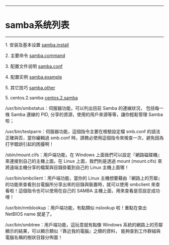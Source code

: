 -----------------
= samba系统列表 =
-----------------
1. 安装及基本设置
[[samba.install]]

2. 主要命令
[[samba.command]]

3. 配置文件说明
[[samba.conf]]

4. 配置实例
[[samba.example]]

5. 其它技巧
[[samba.other]]

5. centos.2.samba
[[centos.2.samba]]

/usr/bin/smbstatus：伺服器功能，可以列出目前 Samba 的連線狀況， 包括每一條 Samba 連線的 PID, 分享的資源，使用的用戶來源等等，讓你輕鬆管理 Samba 啦；

/usr/bin/testparm：伺服器功能，這個指令主要在檢驗設定檔 smb.conf 的語法正確與否，當你編輯過 smb.conf 時，請務必使用這個指令來檢查一次，避免因為打字錯誤引起的困擾啊！

/sbin/mount.cifs：用戶端功能，在 Windows 上面我們可以設定『網路磁碟機』來連接到自己的主機上面。在 Linux 上面，我們則是透過 mount (mount.cifs) 來將遠端主機分享的檔案與目錄掛載到自己的 Linux 主機上面哪！

/usr/bin/smbclient：用戶端功能，當你的 Linux 主機想要藉由『網路上的芳鄰』的功能來查看別台電腦所分享出來的目錄與裝置時，就可以使用 smbclient 來查看啦！這個指令也可以使用在自己的 SAMBA 主機上面，用來查看是否設定成功哩！

/usr/bin/nmblookup：用戶端功能，有點類似 nslookup 啦！重點在查出 NetBIOS name 就是了。

/usr/bin/smbtree：用戶端功能，這玩意就有點像 Windows 系統的網路上的芳鄰顯示的結果，可以顯示類似『靠近我的電腦』之類的資料， 能夠查到工作群組與電腦名稱的樹狀目錄分佈圖！
